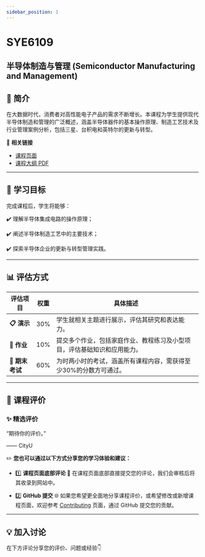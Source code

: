 ```yaml
---
sidebar_position: 1
---
```


# SYE6109
## 半导体制造与管理 (Semiconductor Manufacturing and Management)

## **📘 简介**
在大数据时代，消费者对高性能电子产品的需求不断增长。本课程为学生提供现代半导体制造和管理的广泛概述，涵盖半导体器件的基本操作原理、制造工艺技术及行业管理案例分析，包括三星、台积电和英特尔的更新与转型。

🔗 **相关链接**
- [课程页面](https://www.cityu.edu.hk/catalogue/pg/202425/course/SYE6109.htm)
- [课程大纲 PDF](https://www.cityu.edu.hk/catalogue/pg/202425/course/SYE6109.pdf)

---

## **🎯 学习目标**

完成课程后，学生将能够：

✔️ 理解半导体集成电路的操作原理；

✔️ 阐述半导体制造工艺中的主要技术；

✔️ 探索半导体企业的更新与转型管理实践。

---

## **📊 评估方式**

| **评估项目**             | **权重** | **具体描述**                                                                                       |
|-------------------------|---------|---------------------------------------------------------------------------------------------------|
| **📋 演示**              | 30%      | 学生就相关主题进行展示，评估其研究和表达能力。                                                        |
| **📂 作业**              | 10%      | 提交多个作业，包括家庭作业、教程练习及小型项目，评估基础知识和应用能力。                                     |
| **📝 期末考试**          | 60%      | 为时两小时的考试，涵盖所有课程内容，需获得至少30%的分数方可通过。                                          |

---

## **💬 课程评价**

### ✨ **精选评价**
<div className={commentStyles.commentBox}>
    <p className={commentStyles.commentText}>
        “期待你的评价。”
    </p>
    <p className={commentStyles.commentAuthor}>—— CityU</p>
</div>

✏️ **您也可以通过以下方式分享您的学习体验和建议：**

- 1️⃣ **课程页面底部评论**
💬 在课程页面底部直接提交您的评论，我们会审核后将其收录到网站中。

- 2️⃣ **GitHub 提交**
🌐 如果您希望更全面地分享课程评价，或希望修改或新增课程页面，欢迎参考 [Contributing](https://penjc.github.io/cityU-navigator/contributing) 页面，通过 GitHub 提交您的贡献。

---

## **💡 加入讨论**

在下方评论分享您的评价、问题或经验👇
<Utterances />